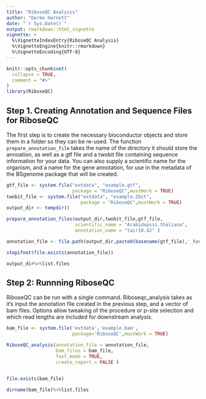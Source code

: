 ```yaml
---
title: "RiboseQC Analysis"
author: "Dermo Harnett"
date: "`r Sys.Date()`"
output: rmarkdown::html_vignette
vignette: >
  %\VignetteIndexEntry{RiboseQC Analysis}
  %\VignetteEngine{knitr::rmarkdown}
  %\VignetteEncoding{UTF-8}
---
```


```r
knitr::opts_chunk$set(
  collapse = TRUE,
  comment = "#>"
)
library(RiboseQC)
```

## Step 1. Creating Annotation and Sequence Files for RiboseQC

The first step is to create the necessary bioconductor objects and store them in a folder so they can be re-used. The function ```prepare_annotation_file``` takes the name of the directory it should store the annoation, as well as a gtf file and a twobit file containing sequence information for your data. You can also supply a scientific name for the organism, and a name for the gene annotation, for use in the metadata of the BSgenome package that will be created.

```r
gtf_file <- system.file("extdata", "example.gtf", 
                        package = "RiboseQC",mustWork = TRUE)
twobit_file <- system.file("extdata", "example.2bit",
                           package = "RiboseQC",mustWork = TRUE)
output_dir <- tempdir()

prepare_annotation_files(output_dir,twobit_file,gtf_file,
                         scientific_name = "Arabidopsis.thaliana", 
                         annotation_name = "tair10.42" )

annotation_file <- file.path(output_dir,paste0(basename(gtf_file),'_Rannot'))

stopifnot(file.exists(annotation_file))

output_dir%>%list.files

```


## Step 2: Runnning RiboseQC

RiboseQC can be run with a single command. Riboseqc_analysis takes as it's input the annotation file created in the previous step, and a vector of bam files. Options allow tweaking of the procedure or p-site selection and which read lengths are included for downstream analysis. 

```r

bam_file <- system.file('extdata','example.bam',
                        package='RiboseQC',mustWork = TRUE)

RiboseQC_analysis(annotation_file = annotation_file,
                  bam_files = bam_file,
                  fast_mode = TRUE,
                  create_report = FALSE )


file.exists(bam_file)

dirname(bam_file)%>%list.files

```
